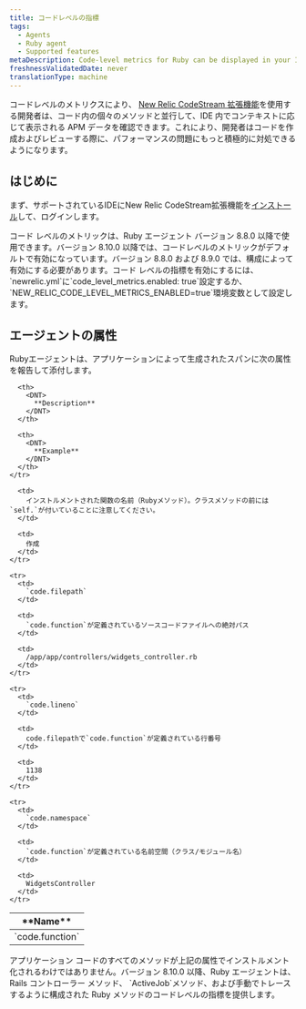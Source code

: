```yaml
---
title: コードレベルの指標
tags:
  - Agents
  - Ruby agent
  - Supported features
metaDescription: Code-level metrics for Ruby can be displayed in your IDE using the New Relic CodeStream extension.
freshnessValidatedDate: never
translationType: machine
---
```


コードレベルのメトリクスにより、 [New Relic CodeStream 拡張機能](/docs/codestream/observability/code-level-metrics)を使用する開発者は、コード内の個々のメソッドと並行して、IDE 内でコンテキストに応じて表示される APM データを確認できます。これにより、開発者はコードを作成およびレビューする際に、パフォーマンスの問題にもっと積極的に対処できるようになります。

## はじめに

まず、サポートされているIDEにNew Relic CodeStream拡張機能を[インストール](/docs/codestream/start-here/install-codestream)して、ログインします。

<Callout variant="important">
  コード レベルのメトリックは、Ruby エージェント バージョン 8.8.0 以降で使用できます。バージョン 8.10.0 以降では、コードレベルのメトリックがデフォルトで有効になっています。バージョン 8.8.0 および 8.9.0 では、構成によって有効にする必要があります。コード レベルの指標を有効にするには、 `newrelic.yml`に`code_level_metrics.enabled: true`設定するか、 `NEW_RELIC_CODE_LEVEL_METRICS_ENABLED=true`環境変数として設定します。
</Callout>

## エージェントの属性

Rubyエージェントは、アプリケーションによって生成されたスパンに次の属性を報告して添付します。

<table>
  <thead>
    <tr>
      <th style={{ width: "200px" }}>
        <DNT>
          **Name**
        </DNT>
      </th>

      <th>
        <DNT>
          **Description**
        </DNT>
      </th>

      <th>
        <DNT>
          **Example**
        </DNT>
      </th>
    </tr>
  </thead>

  <tbody>
    <tr>
      <td>
        `code.function`
      </td>

      <td>
        インストルメントされた関数の名前（Rubyメソッド）。クラスメソッドの前には`self.`が付いていることに注意してください。
      </td>

      <td>
        作成
      </td>
    </tr>

    <tr>
      <td>
        `code.filepath`
      </td>

      <td>
        `code.function`が定義されているソースコードファイルへの絶対パス
      </td>

      <td>
        /app/app/controllers/widgets_controller.rb
      </td>
    </tr>

    <tr>
      <td>
        `code.lineno`
      </td>

      <td>
        code.filepathで`code.function`が定義されている行番号
      </td>

      <td>
        1138
      </td>
    </tr>

    <tr>
      <td>
        `code.namespace`
      </td>

      <td>
        `code.function`が定義されている名前空間（クラス/モジュール名）
      </td>

      <td>
        WidgetsController
      </td>
    </tr>
  </tbody>
</table>

<Callout variant="important">
  アプリケーション コードのすべてのメソッドが上記の属性でインストルメント化されるわけではありません。バージョン 8.10.0 以降、Ruby エージェントは、Rails コントローラー メソッド、 `ActiveJob`メソッド、および手動でトレースするように構成された Ruby メソッドのコードレベルの指標を提供します。
</Callout>